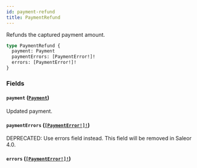 ```yaml
---
id: payment-refund
title: PaymentRefund
---
```


Refunds the captured payment amount.

```graphql
type PaymentRefund {
  payment: Payment
  paymentErrors: [PaymentError!]!
  errors: [PaymentError!]!
}
```

### Fields

#### `payment` ([`Payment`](../../../developer/api-reference/objects/payment))

Updated payment.

#### `paymentErrors` ([`[PaymentError!]!`](../../../developer/api-reference/objects/payment-error))

<span class="badge badge--warning">DEPRECATED: Use errors field instead. This field will be removed in Saleor 4.0.</span>

#### `errors` ([`[PaymentError!]!`](../../../developer/api-reference/objects/payment-error))
